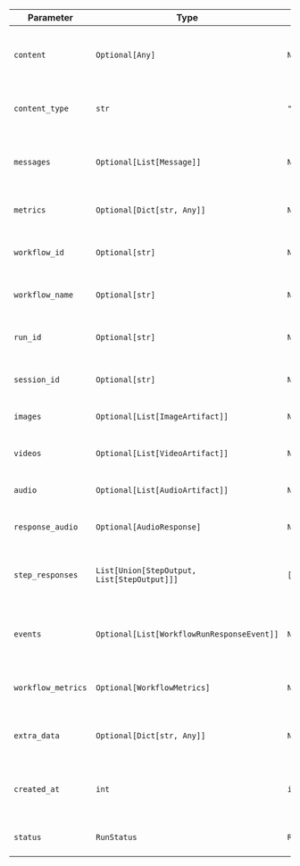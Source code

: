 | Parameter | Type | Default | Description |
|-----------|------|---------|-------------|
| `content` | `Optional[Any]` | `None` | Main content/output from the workflow execution |
| `content_type` | `str` | `"str"` | Type of the content (e.g., "str", "json", etc.) |
| `messages` | `Optional[List[Message]]` | `None` | List of messages generated during execution |
| `metrics` | `Optional[Dict[str, Any]]` | `None` | Performance and execution metrics |
| `workflow_id` | `Optional[str]` | `None` | Unique identifier of the executed workflow |
| `workflow_name` | `Optional[str]` | `None` | Name of the executed workflow |
| `run_id` | `Optional[str]` | `None` | Unique identifier for this specific run |
| `session_id` | `Optional[str]` | `None` | Session UUID associated with this run |
| `images` | `Optional[List[ImageArtifact]]` | `None` | List of image artifacts generated |
| `videos` | `Optional[List[VideoArtifact]]` | `None` | List of video artifacts generated |
| `audio` | `Optional[List[AudioArtifact]]` | `None` | List of audio artifacts generated |
| `response_audio` | `Optional[AudioResponse]` | `None` | Audio response from the workflow |
| `step_responses` | `List[Union[StepOutput, List[StepOutput]]]` | `[]` | Actual step execution results as StepOutput objects |
| `events` | `Optional[List[WorkflowRunResponseEvent]]` | `None` | Events captured during workflow execution |
| `workflow_metrics` | `Optional[WorkflowMetrics]` | `None` | Aggregated metrics from all workflow steps |
| `extra_data` | `Optional[Dict[str, Any]]` | `None` | Additional data stored with the response |
| `created_at` | `int` | `int(time())` | Unix timestamp when the response was created |
| `status` | `RunStatus` | `RunStatus.pending` | Current status of the workflow run |